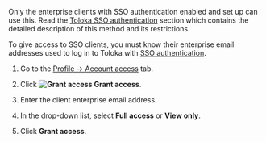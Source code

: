 <Note mode="note" title="Note">

Only the enterprise clients with SSO authentication enabled and set up can use this. Read the [Toloka SSO authentication](/docs/guide/sso/authentication) section which contains the detailed description of this method and its restrictions.

</Note>

To give access to SSO clients, you must know their enterprise email addresses used to log in to Toloka with [SSO authentication](/docs/guide/sso/authentication).

1. Go to the [Profile → Account access](https://platform.toloka.ai/requester/profile/access) tab.

1. Click **<img src="https://tlkfrontprod.azureedge.net/portal-production/static/uploaded/images/1686913467355/1686913467355_original_svg.svg" alt="Grant access" /> Grant access**.

1. Enter the client enterprise email address.

1. In the drop-down list, select **Full access** or **View only**.

1. Click **Grant access**.